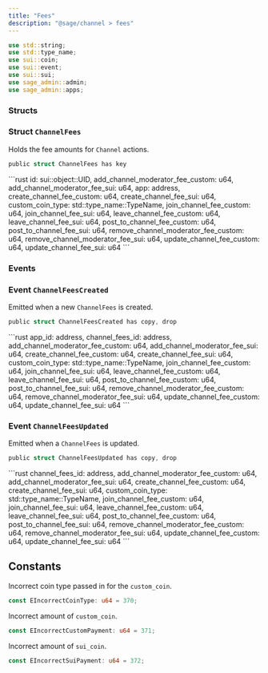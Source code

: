 ```yaml
---
title: "Fees"
description: "@sage/channel > fees"
---
```


```rust
use std::string;
use std::type_name;
use sui::coin;
use sui::event;
use sui::sui;
use sage_admin::admin;
use sage_admin::apps;
```

### Structs

### Struct `ChannelFees`

Holds the fee amounts for `Channel` actions.

```rust
public struct ChannelFees has key
```

<Expandable title="Fields">
  ```rust
    id: sui::object::UID,
    add_channel_moderator_fee_custom: u64,
    add_channel_moderator_fee_sui: u64,
    app: address,
    create_channel_fee_custom: u64,
    create_channel_fee_sui: u64,
    custom_coin_type: std::type_name::TypeName,
    join_channel_fee_custom: u64,
    join_channel_fee_sui: u64,
    leave_channel_fee_custom: u64,
    leave_channel_fee_sui: u64,
    post_to_channel_fee_custom: u64,
    post_to_channel_fee_sui: u64,
    remove_channel_moderator_fee_custom: u64,
    remove_channel_moderator_fee_sui: u64,
    update_channel_fee_custom: u64,
    update_channel_fee_sui: u64
  ```
</Expandable>

### Events

### Event `ChannelFeesCreated`

Emitted when a new `ChannelFees` is created.

```rust
public struct ChannelFeesCreated has copy, drop
```

<Expandable title="Fields">
  ```rust
    app_id: address,
    channel_fees_id: address,
    add_channel_moderator_fee_custom: u64,
    add_channel_moderator_fee_sui: u64,
    create_channel_fee_custom: u64,
    create_channel_fee_sui: u64,
    custom_coin_type: std::type_name::TypeName,
    join_channel_fee_custom: u64,
    join_channel_fee_sui: u64,
    leave_channel_fee_custom: u64,
    leave_channel_fee_sui: u64,
    post_to_channel_fee_custom: u64,
    post_to_channel_fee_sui: u64,
    remove_channel_moderator_fee_custom: u64,
    remove_channel_moderator_fee_sui: u64,
    update_channel_fee_custom: u64,
    update_channel_fee_sui: u64
  ```
</Expandable>

### Event `ChannelFeesUpdated`

Emitted when a `ChannelFees` is updated.

```rust
public struct ChannelFeesUpdated has copy, drop
```

<Expandable title="Fields">
  ```rust
    channel_fees_id: address,
    add_channel_moderator_fee_custom: u64,
    add_channel_moderator_fee_sui: u64,
    create_channel_fee_custom: u64,
    create_channel_fee_sui: u64,
    custom_coin_type: std::type_name::TypeName,
    join_channel_fee_custom: u64,
    join_channel_fee_sui: u64,
    leave_channel_fee_custom: u64,
    leave_channel_fee_sui: u64,
    post_to_channel_fee_custom: u64,
    post_to_channel_fee_sui: u64,
    remove_channel_moderator_fee_custom: u64,
    remove_channel_moderator_fee_sui: u64,
    update_channel_fee_custom: u64,
    update_channel_fee_sui: u64
  ```
</Expandable>

## Constants

Incorrect coin type passed in for the `custom_coin`.

```rust
const EIncorrectCoinType: u64 = 370;
```

Incorrect amount of `custom_coin`.

```rust
const EIncorrectCustomPayment: u64 = 371;
```

Incorrect amount of `sui_coin`.

```rust
const EIncorrectSuiPayment: u64 = 372;
```